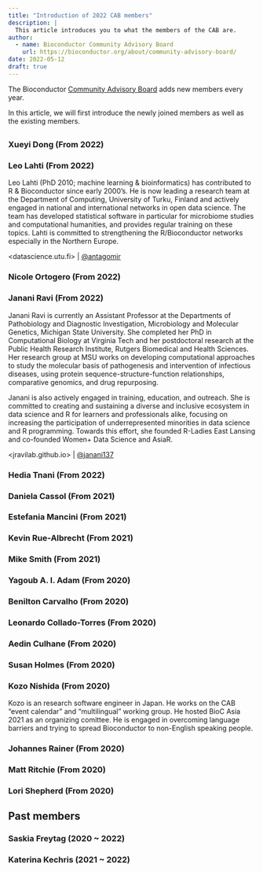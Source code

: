 ```yaml
---
title: "Introduction of 2022 CAB members"
description: |
  This article introduces you to what the members of the CAB are.
author:
  - name: Bioconductor Community Advisory Board
    url: https://bioconductor.org/about/community-advisory-board/
date: 2022-05-12
draft: true
---
```


The Bioconductor [Community Advisory Board](https://bioconductor.org/about/community-advisory-board/)
adds new members every year.

In this article, we will first introduce the newly joined members as well as the existing members.

## 

### Xueyi Dong (From 2022)


### Leo Lahti (From 2022)

Leo Lahti (PhD 2010; machine learning & bioinformatics) has contributed to R & Bioconductor since early 2000's. He is now leading a research team at the Department of Computing, University of Turku, Finland and actively engaged in national and international networks in open data science. The team has developed statistical software in particular for microbiome studies and computational humanities, and provides regular training on these topics. Lahti is committed to strengthening the R/Bioconductor networks especially in the Northern Europe.

<datascience.utu.fi> | [@antagomir](//twitter.com/antagomir)


### Nicole Ortogero (From 2022)


### Janani Ravi (From 2022)
Janani Ravi is currently an Assistant Professor at the Departments of Pathobiology and Diagnostic Investigation, Microbiology and Molecular Genetics, Michigan State University. She completed her PhD in Computational Biology at Virginia Tech and her postdoctoral research at the Public Health Research Institute, Rutgers Biomedical and Health Sciences. Her research group at MSU works on developing computational approaches to study the molecular basis of pathogenesis and intervention of infectious diseases, using protein sequence-structure-function relationships, comparative genomics, and drug repurposing.

Janani is also actively engaged in training, education, and outreach. She is committed to creating and sustaining a diverse and inclusive ecosystem in data science and R for learners and professionals alike, focusing on increasing the participation of underrepresented minorities in data science and R programming. Towards this effort, she founded R-Ladies East Lansing and co-founded Women+ Data Science and AsiaR.

<jravilab.github.io> | [@janani137](//twitter.com/janani137)

### Hedia Tnani (From 2022)


### Daniela Cassol (From 2021)


### Estefania Mancini (From 2021)


### Kevin Rue-Albrecht (From 2021)


### Mike Smith (From 2021)


### Yagoub A. I. Adam (From 2020)


### Benilton Carvalho (From 2020)


### Leonardo Collado-Torres (From 2020)


### Aedin Culhane (From 2020)


### Susan Holmes (From 2020)


### Kozo Nishida (From 2020)

Kozo is an research software engineer in Japan.
He works on the CAB "event calendar" and "multilingual" working group.
He hosted BioC Asia 2021 as an organizing comittee.
He is engaged in overcoming language barriers and trying to spread Bioconductor
to non-English speaking people.

### Johannes Rainer (From 2020)


### Matt Ritchie (From 2020)


### Lori Shepherd (From 2020)



## Past members

### Saskia Freytag (2020 ~ 2022)


### Katerina Kechris (2021 ~ 2022)

